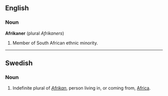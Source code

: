 ==English==
=== Noun ===
'''Afrikaner''' (plural ''Afrikaners'')

# Member of South African ethnic minority.

----

==Swedish==
===Noun===

#Indefinite plural of ''[[Afrikan]]'', person living in, or coming from, [[Africa]].